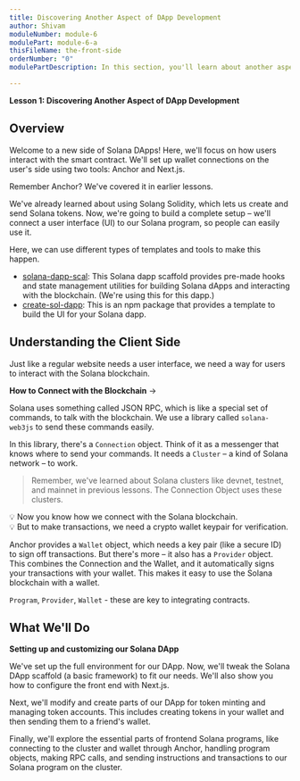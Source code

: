 ```yaml
---
title: Discovering Another Aspect of DApp Development
author: Shivam
moduleNumber: module-6
modulePart: module-6-a
thisFileName: the-front-side
orderNumber: "0"
modulePartDescription: In this section, you'll learn about another aspect of Solana DApp development – the client side. This involves connecting the Solana contract to a user-friendly interface.

---
```


**Lesson 1: Discovering Another Aspect of DApp Development**

## Overview

Welcome to a new side of Solana DApps! Here, we'll focus on how users interact with the smart contract. We'll set up wallet connections on the user's side using two tools: Anchor and Next.js.

Remember Anchor? We've covered it in earlier lessons.

We've already learned about using Solang Solidity, which lets us create and send Solana tokens. Now, we're going to build a complete setup – we'll connect a user interface (UI) to our Solana program, so people can easily use it.

Here, we can use different types of templates and tools to make this happen.

- [solana-dapp-scal](https://github.com/solana-labs/dapp-scaffold): This Solana dapp scaffold provides pre-made hooks and state management utilities for building Solana dApps and interacting with the blockchain. (We're using this for this dapp.)
- [create-sol-dapp](https://www.npmjs.com/package/create-solana-dapp): This is an npm package that provides a template to build the UI for your Solana dapp.


## Understanding the Client Side

Just like a regular website needs a user interface, we need a way for users to interact with the Solana blockchain.

**How to Connect with the Blockchain** →

Solana uses something called JSON RPC, which is like a special set of commands, to talk with the blockchain. We use a library called `solana-web3js` to send these commands easily.

In this library, there's a `Connection` object. Think of it as a messenger that knows where to send your commands. It needs a `Cluster` – a kind of Solana network – to work.

> Remember, we've learned about Solana clusters like devnet, testnet, and mainnet in previous lessons. The Connection Object uses these clusters.

<aside>
💡 Now you know how we connect with the Solana blockchain.

</aside>

<aside>
💡 But to make transactions, we need a crypto wallet keypair for verification.

</aside>

Anchor provides a `Wallet` object, which needs a key pair (like a secure ID) to sign off transactions. But there's more – it also has a `Provider` object. This combines the Connection and the Wallet, and it automatically signs your transactions with your wallet. This makes it easy to use the Solana blockchain with a wallet.

`Program`, `Provider`, `Wallet` - these are key to integrating contracts.

## What We'll Do

**Setting up and customizing our Solana DApp**

We've set up the full environment for our DApp. Now, we'll tweak the Solana DApp scaffold (a basic framework) to fit our needs. We'll also show you how to configure the front end with Next.js.

Next, we'll modify and create parts of our DApp for token minting and managing token accounts. This includes creating tokens in your wallet and then sending them to a friend's wallet.

Finally, we'll explore the essential parts of frontend Solana programs, like connecting to the cluster and wallet through Anchor, handling program objects, making RPC calls, and sending instructions and transactions to our Solana program on the cluster.